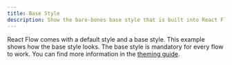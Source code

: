 ```yaml
---
title: Base Style
description: Show the bare-bones base style that is built into React Flow, but is not used by default
---
```


React Flow comes with a default style and a base style. This example shows how the base style looks. The base style is mandatory for every flow to work.
You can find more information in the [theming guide](/learn/customization/theming).

<RemoteCodeViewer route="examples/styling/base-style" framework="react" />
